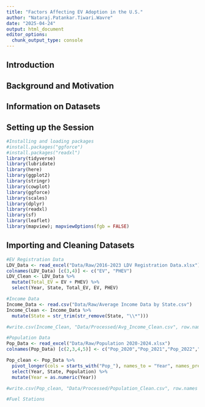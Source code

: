 ```yaml
---
title: "Factors Affecting EV Adoption in the U.S."
author: "Nataraj.Patankar.Tiwari.Wavre"
date: "2025-04-24"
output: html_document
editor_options: 
  chunk_output_type: console
---
```


## Introduction


## Background and Motivation 


## Information on Datasets


## Setting up the Session
```r
#Installing and loading packages
#install.packages("ggforce")
#install.packages("readxl")
library(tidyverse)
library(lubridate)
library(here)
library(ggplot2)
library(stringr)
library(cowplot)
library(ggforce)
library(scales)
library(dplyr)
library(readxl)
library(sf)
library(leaflet)
library(mapview); mapviewOptions(fgb = FALSE)
```

## Importing and Cleaning Datasets


```r
#EV Registration Data
LDV_Data <- read_excel("Data/Raw/2016-2023 LDV Registration Data.xlsx")
colnames(LDV_Data) [c(3,4)] <- c("EV", "PHEV")
LDV_Clean <- LDV_Data %>%
  mutate(Total_EV = EV + PHEV) %>%
  select(Year, State, Total_EV, EV, PHEV)

#Income Data
Income_Data <- read.csv("Data/Raw/Average Income Data by State.csv")
Income_Clean <- Income_Data %>%
  mutate(State = str_trim(str_remove(State, "\\*")))

#write.csv(Income_Clean, "Data/Processed/Avg_Income_Clean.csv", row.names = FALSE)

#Population Data
Pop_Data <- read_excel("Data/Raw/Population 2020-2024.xlsx")
colnames(Pop_Data) [c(2,3,4,5)] <- c("Pop_2020","Pop_2021","Pop_2022","Pop_2023")

Pop_clean <- Pop_Data %>%
  pivot_longer(cols = starts_with("Pop_"), names_to = "Year", names_prefix = "Pop_", values_to = "Population") %>%
  select(Year, State, Population) %>%
  mutate(Year = as.numeric(Year))

#write.csv(Pop_clean, "Data/Processed/Population_Clean.csv", row.names = FALSE)

#Fuel Stations 
```

## 